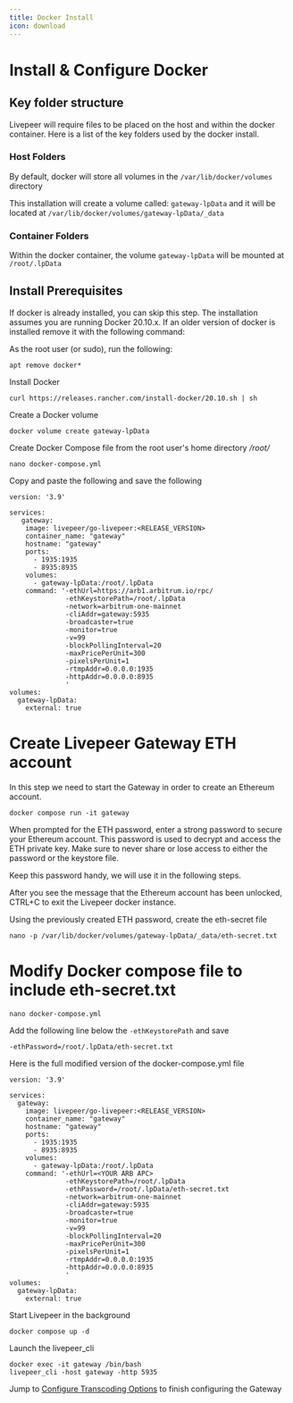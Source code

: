 ```yaml
---
title: Docker Install
icon: download
---
```


# Install & Configure Docker

## Key folder structure

Livepeer will require files to be placed on the host and within the docker
container. Here is a list of the key folders used by the docker install.

### Host Folders

By default, docker will store all volumes in the `/var/lib/docker/volumes`
directory

This installation will create a volume called: `gateway-lpData` and it will be
located at `/var/lib/docker/volumes/gateway-lpData/_data`

### Container Folders

Within the docker container, the volume `gateway-lpData` will be mounted at
`/root/.lpData`

## Install Prerequisites

If docker is already installed, you can skip this step. The installation assumes
you are running Docker 20.10.x. If an older version of docker is installed
remove it with the following command:

As the root user (or sudo), run the following:

```
apt remove docker*
```

Install Docker

```
curl https://releases.rancher.com/install-docker/20.10.sh | sh
```

Create a Docker volume

```
docker volume create gateway-lpData
```

Create Docker Compose file from the root user's home directory _/root/_

```
nano docker-compose.yml
```

Copy and paste the following and save the following

```
version: '3.9'

services:
   gateway:
    image: livepeer/go-livepeer:<RELEASE_VERSION>
    container_name: "gateway"
    hostname: "gateway"
    ports:
      - 1935:1935
      - 8935:8935
    volumes:
      - gateway-lpData:/root/.lpData
    command: '-ethUrl=https://arb1.arbitrum.io/rpc/
              -ethKeystorePath=/root/.lpData
              -network=arbitrum-one-mainnet
              -cliAddr=gateway:5935
              -broadcaster=true
              -monitor=true
              -v=99
              -blockPollingInterval=20
              -maxPricePerUnit=300
              -pixelsPerUnit=1
              -rtmpAddr=0.0.0.0:1935
              -httpAddr=0.0.0.0:8935
              '
volumes:
  gateway-lpData:
    external: true
```

# Create Livepeer Gateway ETH account

In this step we need to start the Gateway in order to create an Ethereum
account.

```
docker compose run -it gateway
```

When prompted for the ETH password, enter a strong password to secure your
Ethereum account. This password is used to decrypt and access the ETH private
key. <Warning>Make sure to never share or lose access to either the password or
the keystore file.</Warning>

<Tip>Keep this password handy, we will use it in the following steps.</Tip>

After you see the message that the Ethereum account has been unlocked, CTRL+C to
exit the Livepeer docker instance.

Using the previously created ETH password, create the eth-secret file

```
nano -p /var/lib/docker/volumes/gateway-lpData/_data/eth-secret.txt
```

# Modify Docker compose file to include eth-secret.txt

```
nano docker-compose.yml
```

Add the following line below the `-ethKeystorePath` and save

```
-ethPassword=/root/.lpData/eth-secret.txt
```

Here is the full modified version of the docker-compose.yml file

```
version: '3.9'

services:
  gateway:
    image: livepeer/go-livepeer:<RELEASE_VERSION>
    container_name: "gateway"
    hostname: "gateway"
    ports:
      - 1935:1935
      - 8935:8935
    volumes:
      - gateway-lpData:/root/.lpData
    command: '-ethUrl=<YOUR ARB APC>
              -ethKeystorePath=/root/.lpData
              -ethPassword=/root/.lpData/eth-secret.txt
              -network=arbitrum-one-mainnet
              -cliAddr=gateway:5935
              -broadcaster=true
              -monitor=true
              -v=99
              -blockPollingInterval=20
              -maxPricePerUnit=300
              -pixelsPerUnit=1
              -rtmpAddr=0.0.0.0:1935
              -httpAddr=0.0.0.0:8935
              '
volumes:
  gateway-lpData:
    external: true
```

Start Livepeer in the background

```
docker compose up -d
```

Launch the livepeer_cli

```
docker exec -it gateway /bin/bash
livepeer_cli -host gateway -http 5935
```

Jump to [Configure Transcoding Options](/gateways/guides/transcoding-options) to
finish configuring the Gateway
